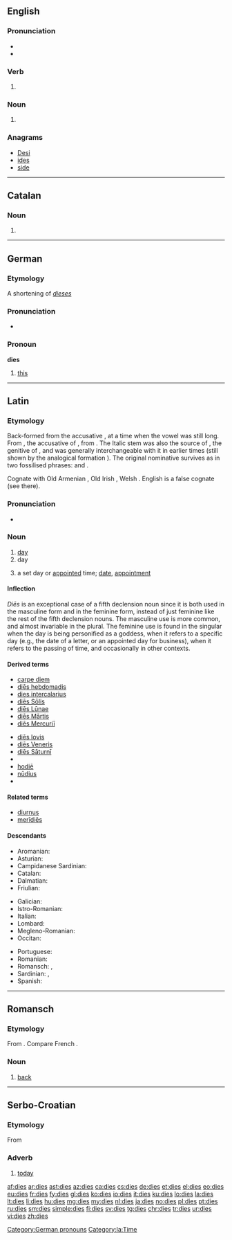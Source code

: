 ==English==

===Pronunciation===
* {{audio|en-us-dies.ogg|Audio (US)}}
* {{rhymes|aɪz}}

===Verb===
{{head|en}}

# {{en-third-person singular of|die}}

===Noun===
{{head|en|plural}}

# {{plural of|die|lang=en}} {{qualifier|when used in the sense of a pattern}}

===Anagrams===
* [[Desi#English|Desi]]
* [[ides#English|ides]]
* [[side#English|side]]

----

==Catalan==

===Noun===
{{ca-noun-form}}

# {{plural of|dia|lang=ca}}

----

==German==

===Etymology===
A shortening of ''[[dieses]]''

===Pronunciation===
* {{rhymes|iːs|lang=de}}

===Pronoun===
'''dies'''

# [[this]]

[[Category:German pronouns]]

----

==Latin==

===Etymology===
Back-formed from the accusative {{term/t|la|diem}}, at a time when the vowel was still long. From {{etyl|itc-pro|la}} {{term/t|itc-pro|*djēm}}, the accusative of {{term/t|itc-pro|*djous}}, from {{etyl|ine-pro|la}} {{term/t|ine-pro|*dyew-||heaven, sky; to shine}}. The Italic stem was also the source of {{term/t|la|Iovis}}, the genitive of {{term/t|la|Iuppiter}}, and was generally interchangeable with it in earlier times (still shown by the analogical formation {{term/t|la|Diēspiter}}). The original nominative survives as {{term/t|la||*diūs}} in two fossilised phrases: {{term/t|la|mediusfidius|mē diūs fidius|pos=an interjection}} and {{term/t|la|nudiustertius|nū diūs tertius|day before yesterday|lit=now (is) the third day}}.

Cognate with Old Armenian {{term|տիւ||daytime|sc=Armn|tr=tiw|lang=xcl}}, Old Irish {{term|día|lang=sga}}, Welsh {{term|dydd|lang=cy}}. English {{term|day|lang=en}} is a false cognate (see there).

===Pronunciation===
* {{IPA|/ˈdɪ.eːs/|lang=la}}

===Noun===
{{la-noun|diēs||diēī|m|g2=f|fifth}}

# [[day]] {{gloss|any period of twenty-four hours}}
# day {{gloss|part of a day period between sunrise and sunset where one enjoys daylight}}
# {{context|often in the feminine|lang=la}} a set day or [[appointed]] time; [[date]], [[appointment]]

====Inflection====
''Diēs'' is an exceptional case of a fifth declension noun since it is both used in the masculine form and in the feminine form, instead of just feminine like the rest of the fifth declension nouns. The masculine use is more common, and almost invariable in the plural. The feminine use is found in the singular when the day is being personified as a goddess, when it refers to a specific day (e.g., the date of a letter, or an appointed day for business), when it refers to the passing of time, and occasionally in other contexts.

{{la-decl-5th-VOW|di}}

====Derived terms====
{{top2}}
* [[carpe diem]]
* [[dies hebdomadis|diēs hebdomadis]]
* [[dies intercalarius]]
* [[dies Solis|diēs Sōlis]]
* [[dies Lunae|diēs Lūnae]]
* [[dies Martis|diēs Mārtis]]
* [[dies Mercurii|diēs Mercuriī]]
{{mid2}}
* [[dies Iovis|diēs Iovis]]
* [[dies Veneris|diēs Veneris]]
* [[dies Saturni|diēs Sāturnī]]
* {{l|la|Hērōdis diēs}}
* [[hodie|hodiē]]
* [[nudius|nūdius]]
* {{l|la|sēsquidiēs}}
{{bottom}}

====Related terms====
* [[diurnus]]
* [[meridies|merīdiēs]]

====Descendants====
{{top3}}
* Aromanian: {{l|rup|dzuã}}
* Asturian: {{l|ast|día}}
* Campidanese Sardinian: {{l|sro|dí}}
* Catalan: {{l/ca|dia}}
* Dalmatian: {{l|dlm|dai}}
* Friulian: {{l|fur|dì}}
{{mid3}}
* Galician: {{l|gl|día}}
* Istro-Romanian: {{l|ruo|zi}}
* Italian: {{l|it|dì}}
* Lombard: {{l|lmo|dì}}
* Megleno-Romanian: {{l|ruq|zuu̯ă}}
* Occitan: {{l/oc|dia}}
{{mid3}}
* Portuguese: {{l/pt|dia}}
* Romanian: {{l|ro|zi}}
* Romansch: {{l|rm|di}}, {{l|rm|gi}}
* Sardinian: {{l|sro|dí}}, {{l|sro|día}}
* Spanish: {{l/es|día}}
{{bottom}}

[[Category:la:Time]]

----

==Romansch==

===Etymology===
From {{etyl|la|rm}} {{term|dorsum|lang=la}}. Compare French {{term|dos|lang=fr}}.

===Noun===
{{head|rm|noun|g=m}}

# {{context|anatomy|lang=rm}} [[back]]

----

==Serbo-Croatian==

===Etymology===
From {{etyl|sla-pro|sh}} {{term/t|sla-pro|*dьnьsь}}

===Adverb===
{{sh-adverb}}

# {{context|Kajkavian|lang=sh}} [[today]]

[[af:dies]]
[[ar:dies]]
[[ast:dies]]
[[az:dies]]
[[ca:dies]]
[[cs:dies]]
[[de:dies]]
[[et:dies]]
[[el:dies]]
[[eo:dies]]
[[eu:dies]]
[[fr:dies]]
[[fy:dies]]
[[gl:dies]]
[[ko:dies]]
[[io:dies]]
[[it:dies]]
[[ku:dies]]
[[lo:dies]]
[[la:dies]]
[[lt:dies]]
[[li:dies]]
[[hu:dies]]
[[mg:dies]]
[[my:dies]]
[[nl:dies]]
[[ja:dies]]
[[no:dies]]
[[pl:dies]]
[[pt:dies]]
[[ru:dies]]
[[sm:dies]]
[[simple:dies]]
[[fi:dies]]
[[sv:dies]]
[[tg:dies]]
[[chr:dies]]
[[tr:dies]]
[[ur:dies]]
[[vi:dies]]
[[zh:dies]]